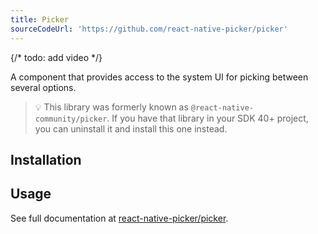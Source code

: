 ```yaml
---
title: Picker
sourceCodeUrl: 'https://github.com/react-native-picker/picker'
---
```



{/* todo: add video */}

A component that provides access to the system UI for picking between several options.

> 💡 This library was formerly known as `@react-native-community/picker`. If you have that library in your SDK 40+ project, you can uninstall it and install this one instead.

<PlatformsSection android emulator ios simulator web />

## Installation

<InstallSection
  packageName="@react-native-picker/picker"
  href="https://github.com/react-native-picker/picker#getting-started"
/>

## Usage

See full documentation at [react-native-picker/picker](https://github.com/react-native-picker/picker).
